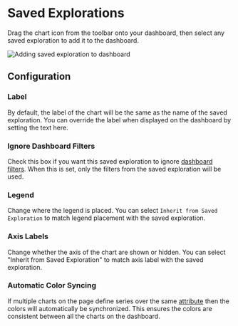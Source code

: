 # Saved Explorations

Drag the chart icon from the toolbar onto your dashboard, then select any saved
exploration to add it to the dashboard.

![Adding saved exploration to dashboard](/dashboards/add-saved-view.gif)

## Configuration

### Label

By default, the label of the chart will be the same as the name of the saved exploration.
You can override the label when displayed on the dashboard by setting the text here.

### Ignore Dashboard Filters

Check this box if you want this saved exploration to ignore
[dashboard filters](/docs/dashboards/filters). When this is set, only the filters from the
saved exploration will be used.

### Legend

Change where the legend is placed. You can select `Inherit from Saved Exploration` to match
legend placement with the saved exploration.

### Axis Labels

Change whether the axis of the chart are shown or hidden. You can select
"Inherit from Saved Exploration" to match axis label with the saved exploration.

### Automatic Color Syncing

If multiple charts on the page define series over the same
[attribute](/docs/data-modeling/#the-components-of-a-data-model)
then the colors will automatically be synchronized. This ensures the colors are
consistent between all the charts on the dashboard.
